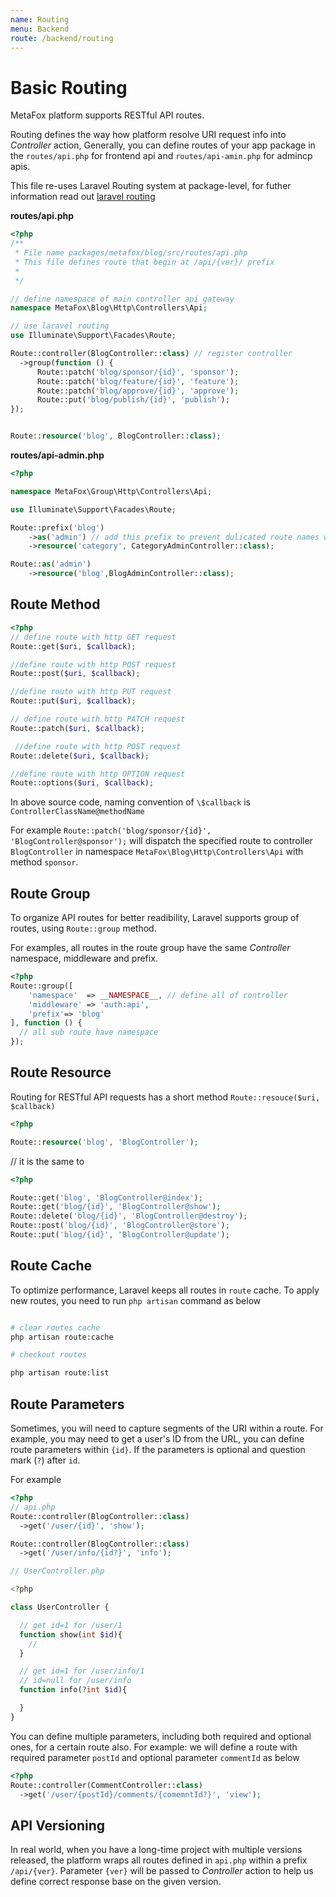 ```yaml
---
name: Routing
menu: Backend
route: /backend/routing
---
```


# Basic Routing

MetaFox platform supports RESTful API routes.

Routing defines the way how platform resolve URI request info into _Controller_ action,
Generally, you can define routes of your app package in the `routes/api.php` for frontend api and `routes/api-amin.php` for admincp apis.

This file re-uses Laravel Routing system at package-level, for futher information read out [laravel routing](https://laravel.com/docs/9.x/routing)

**routes/api.php**

```php
<?php
/**
 * File name packages/metafox/blog/src/routes/api.php
 * This file defines route that begin at /api/{ver}/ prefix
 *
 */

// define namespace of main controller api gateway
namespace MetaFox\Blog\Http\Controllers\Api;

// use laravel routing
use Illuminate\Support\Facades\Route;

Route::controller(BlogController::class) // register controller
  ->group(function () {
      Route::patch('blog/sponsor/{id}', 'sponsor');
      Route::patch('blog/feature/{id}', 'feature');
      Route::patch('blog/approve/{id}', 'approve');
      Route::put('blog/publish/{id}', 'publish');
});


Route::resource('blog', BlogController::class);
```

**routes/api-admin.php**

```php
<?php

namespace MetaFox\Group\Http\Controllers\Api;

use Illuminate\Support\Facades\Route;

Route::prefix('blog')
    ->as('admin') // add this prefix to prevent dulicated route names with blog resource in `api.php`
    ->resource('category', CategoryAdminController::class);

Route::as('admin')
    ->resource('blog',BlogAdminController::class);

```

## Route Method

```php
<?php
// define route with http GET request
Route::get($uri, $callback);

//define route with http POST request
Route::post($uri, $callback);

//define route with http PUT request
Route::put($uri, $callback);

// define route with http PATCH request
Route::patch($uri, $callback);

 //define route with http POST request
Route::delete($uri, $callback);

//define route with http OPTION request
Route::options($uri, $callback);
```

In above source code, naming convention of `\$callback` is `ControllerClassName@methodName`

For example `Route::patch('blog/sponsor/{id}', 'BlogController@sponsor');` will dispatch the specified route to controller `BlogController` in namespace `MetaFox\Blog\Http\Controllers\Api` with method `sponsor`.

## Route Group

To organize API routes for better readibility, Laravel supports group of routes, using `Route::group` method.

For examples, all routes in the route group have the same _Controller_ namespace, middleware and prefix.

```php
<?php
Route::group([
    'namespace'  => __NAMESPACE__, // define all of controller
    'middleware' => 'auth:api',
    'prefix'=> 'blog'
], function () {
  // all sub route have namespace
});
```

## Route Resource

Routing for RESTful API requests has a short method `Route::resouce($uri, $callback)`

```php
<?php

Route::resource('blog', 'BlogController');

```

// it is the same to

```php
<?php

Route::get('blog', 'BlogController@index');
Route::get('blog/{id}', 'BlogController@show');
Route::delete('blog/{id}', 'BlogController@destroy');
Route::post('blog/{id}', 'BlogController@store');
Route::put('blog/{id}', 'BlogController@update');
```

## Route Cache

To optimize performance, Laravel keeps all routes in `route` cache. To apply new routes, you need to run `php artisan` command as below

```bash

# clear routes cache
php artisan route:cache

# checkout routes

php artisan route:list
```

## Route Parameters

Sometimes, you will need to capture segments of the URI within a route. For example, you may need to get a user's ID from the URL, you can define route parameters within `{id}`. If the parameters is optional and question mark (`?`) after `id`.

For example

```php
<?php
// api.php
Route::controller(BlogController::class)
  ->get('/user/{id}', 'show');

Route::controller(BlogController::class)
  ->get('/user/info/{id?}', 'info');

// UserController.php

<?php

class UserController {

  // get id=1 for /user/1
  function show(int $id){
    //
  }

  // get id=1 for /user/info/1
  // id=null for /user/info
  function info(?int $id){

  }
}

```

You can define multiple parameters, including both required and optional ones, for a certain route also. For example: we will define a route with required parameter `postId` and optional parameter `commentId` as below

```php
<?php
Route::controller(CommentController::class)
  ->get('/user/{postId}/comments/{comemntId?}', 'view');
```

## API Versioning

In real world, when you have a long-time project with multiple versions released, the platform wraps all routes defined in `api.php` within a prefix `/api/{ver}`. Parameter `{ver}` will be passed to _Controller_ action to help us define correct response base on the given version.
